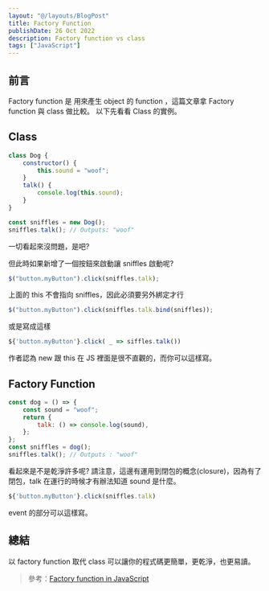 ```yaml
---
layout: "@/layouts/BlogPost"
title: Factory Function
publishDate: 26 Oct 2022
description: Factory function vs class
tags: ["JavaScript"]
---
```



## 前言

Factory function 是 用來產生 object 的 function ，這篇文章拿 Factory function 與 class 做比較。
以下先看看 Class 的實例。

## Class

```js
class Dog {
	constructor() {
		this.sound = "woof";
	}
	talk() {
		console.log(this.sound);
	}
}

const sniffles = new Dog();
sniffles.talk(); // Outputs: "woof"
```

一切看起來沒問題，是吧?

但此時如果新增了一個按鈕來啟動讓 sniffles 啟動呢?

```js
$("button.myButton").click(sniffles.talk);
```

上面的 this 不會指向 sniffles，因此必須要另外綁定才行

```js
$("button.myButton").click(sniffles.talk.bind(sniffles));
```

或是寫成這樣

```js
${'button.myButton'}.click( _ => siffles.talk())
```

作者認為 new 跟 this 在 JS 裡面是很不直觀的，而你可以這樣寫。

## Factory Function

```js
const dog = () => {
	const sound = "woof";
	return {
		talk: () => console.log(sound),
	};
};
const sniffles = dog();
sniffles.talk(); // Outputs : "woof"
```

看起來是不是乾淨許多呢?
請注意，這邊有運用到閉包的概念(closure)，因為有了閉包，talk 在運行的時候才有辦法知道 sound 是什麼。

```js
${'button.myButton'}.click(sniffles.talk)
```

event 的部分可以這樣寫。

## 總結

以 factory function 取代 class 可以讓你的程式碼更簡單，更乾淨，也更易讀。

> 參考：[Factory function in JavaScript](https://www.youtube.com/watch?v=ImwrezYhw4w&ab_channel=FunFunFunction)
